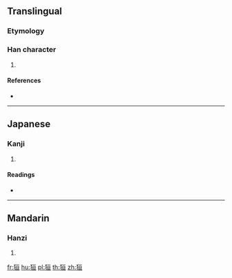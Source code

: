 {{character info/new}}
==Translingual==

===Etymology===
{{Han etyl}}

===Han character===
{{Han char|rn=94|rad=犬|as=06|sn=9|four=41216|canj=KHMAM}}

# {{defn|Han|sort=犬06}}

====References====
* {{Han ref|kx=0710.010|dkj=20361|dj=1122.080|hdz=21343.040|uh=72DF|ud=29407|bh=CFC2|bd=53186}}

----

==Japanese==

===Kanji===
{{ja-kanji|grade=|rs=犬06}}

# {{defn|lang=ja|sort=犬06}}

====Readings====
* {{ja-readings|on=[[かん]] (kan), [[がん]] (gan), [[けん]] (ken)|kun=}}

----

==Mandarin==

===Hanzi===
{{cmn-hanzi|pin=[[huán]] ([[huan2]])|wg=huan<sup>2</sup>}}

# {{defn|lang=cmn|sort=犬06}}

[[fr:狟]]
[[hu:狟]]
[[pl:狟]]
[[th:狟]]
[[zh:狟]]